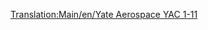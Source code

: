 [[Translation:Main/en/Yate Aerospace YAC 1-11]]{{en/-}}{{Template:Navbox Légi járművek/Hu}}
{{Template:Repülőgépek/Hu
|Name=Yate Aerospace YAC 1-11
|Image=[[File:en/BritishAerospaceBAC1-11.png|Yate Aerospace YAC 1-11]]
|Cost=32.812 (65,624)
|Speed=947 km/h (592 MPH)
|Annual=3.796 (7,592)
|Designed=1963
|Lifespan=22
|Capacity=95 utas és 10 csomag levél
|Description=Kisebb repülőgép, alacsony üzemeltetési költséggel.
|Real-life=[http://hu.wikipedia.org/wiki/BAC_One-Eleven British Aerospace BAC 1-11]
}}